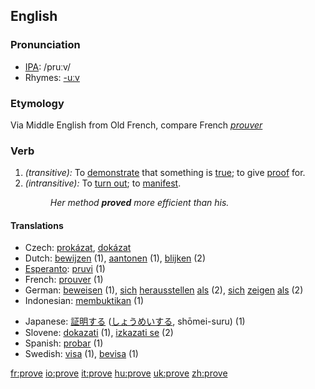 ==English==

{{rank|working|breath|camp|990|prove|engaged|America|servant}}

===Pronunciation===
*[[w:IPA|IPA]]: /pruːv/
*Rhymes: [[Rhymes:English:-uːv|-uːv]]
===Etymology===
Via Middle English from Old French, compare French ''[[prouver]]''
===Verb===
{{irregverb|'''prove'''|'''[[proves]]'''|'''[[proved]]'''|'''[[proved]] '''or''' [[proven]]'''|'''[[proving]]'''}}
# ''(transitive):'' To [[demonstrate]] that something is [[true]]; to give [[proof]] for.
# ''(intransitive):'' To [[turn out]]; to [[manifest]].
#:''Her method '''proved''' more efficient than his.''

==== Translations ====
{{top}}
*Czech: [[prokázat]], [[dokázat]]
*Dutch: [[bewijzen]] (1), [[aantonen]] (1), [[blijken]] (2)
*[[Esperanto]]: [[pruvi]] (1)
*French: [[prouver]] (1)
*German: [[beweisen]] (1), [[sich]] [[herausstellen]] [[als]] (2), [[sich]] [[zeigen]] [[als]] (2)
*Indonesian: [[bukti|membuktikan]] (1)
{{mid}}
*Japanese: [[証明]]する ([[しょうめい]]する, shōmei-suru)  (1)
*Slovene: [[dokazati]] (1), [[izkazati se]] (2)
*Spanish: [[probar]]  (1)
*Swedish: [[visa]] (1), [[bevisa]] (1)
{{bottom}}

[[fr:prove]]
[[io:prove]]
[[it:prove]]
[[hu:prove]]
[[uk:prove]]
[[zh:prove]]